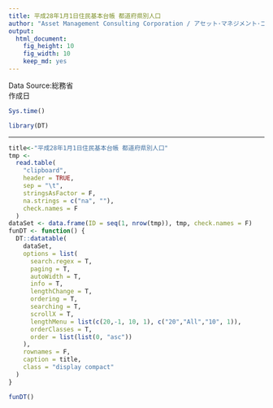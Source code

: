 ```yaml
---
title: 平成28年1月1日住民基本台帳 都道府県別人口
author: "Asset Management Consulting Corporation / アセット･マネジメント･コンサルティング株式会社 http://am-consulting.co.jp"
output:
  html_document:
    fig_height: 10
    fig_width: 10
    keep_md: yes
---
```

Data Source:総務省<br>
作成日
```r
Sys.time()
```

```r
library(DT)
```
<hr>
```r
title<-"平成28年1月1日住民基本台帳 都道府県別人口"
tmp <-
  read.table(
    "clipboard",
    header = TRUE,
    sep = "\t",
    stringsAsFactor = F,
    na.strings = c("na", ""),
    check.names = F
  )
dataSet <- data.frame(ID = seq(1, nrow(tmp)), tmp, check.names = F)
funDT <- function() {
  DT::datatable(
    dataSet,
    options = list(
      search.regex = T,
      paging = T,
      autoWidth = T,
      info = T,
      lengthChange = T,
      ordering = T,
      searching = T,
      scrollX = T,
      lengthMenu = list(c(20,-1, 10, 1), c("20","All","10", 1)),
      orderClasses = T,
      order = list(list(0, "asc"))
    ), 
    rownames = F,
    caption = title,
    class = "display compact"
  )
}
```

```r
funDT()
```